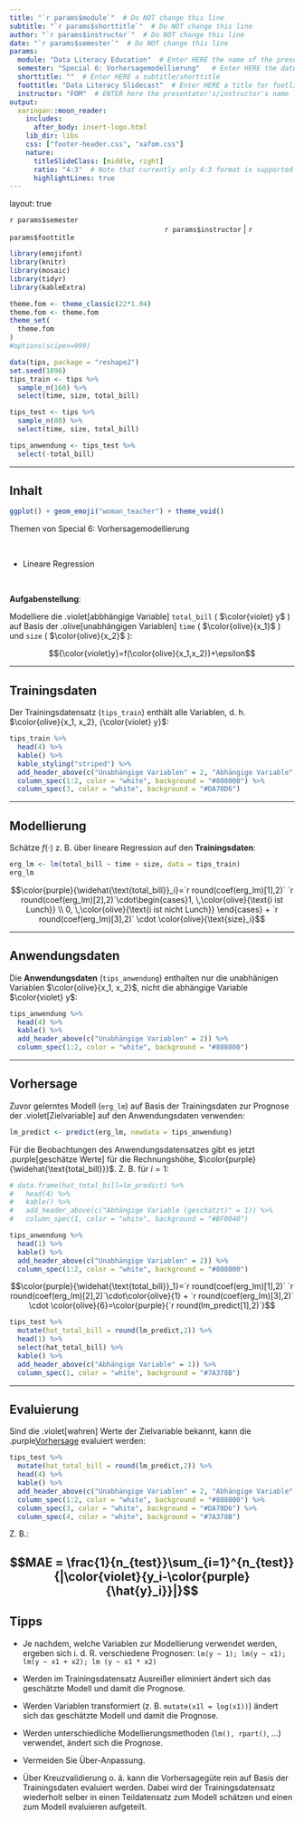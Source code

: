 ```yaml
---
title: "`r params$module`"  # Do NOT change this line
subtitle: "`r params$shorttitle`"  # Do NOT change this line
author: "`r params$instructor`"  # Do NOT change this line
date: "`r params$semester`"  # Do NOT change this line
params:
  module: "Data Literacy Education"  # Enter HERE the name of the presentation/course/module
  semester: "Special 6: Vorhersagemodellierung"   # Enter HERE the date/semester/term
  shorttitle: ""  # Enter HERE a subtitle/shorttitle
  foottitle: "Data Literacy Slidecast"  # Enter HERE a title for footline
  instructor: "FOM"  # ENTER here the presentator's/instructor's name
output:
  xaringan::moon_reader:
    includes:
      after_body: insert-logo.html
    lib_dir: libs
    css: ["footer-header.css", "xafom.css"]
    nature:
      titleSlideClass: [middle, right]
      ratio: "4:3"  # Note that currently only 4:3 format is supported
      highlightLines: true
---
```



layout: true
  
<div class="my-header"></div>

<!-- the following lines define the header and the footer line: -->
<div class="my-footer"><span>`r params$semester`    
&emsp;&emsp;&emsp;&emsp;&emsp;&emsp;
&emsp;&emsp;&emsp;&emsp;&emsp;&emsp;&emsp;&emsp;&emsp;&emsp;&emsp;&emsp;&emsp;
`r params$instructor` | `r params$foottitle` </span></div> 

<div class="footer-line"></div>



```r
library(emojifont)
library(knitr)
library(mosaic)
library(tidyr)
library(kableExtra)

theme.fom <- theme_classic(22*1.04)
theme.fom <- theme.fom
theme_set(
  theme.fom  
)
#options(scipen=999)

data(tips, package = "reshape2")
set.seed(1896)
tips_train <- tips %>%
  sample_n(160) %>%
  select(time, size, total_bill)

tips_test <- tips %>%
  sample_n(80) %>%
  select(time, size, total_bill)

tips_anwendung <- tips_test %>%
  select(-total_bill)

```

---

## Inhalt

```r
ggplot() + geom_emoji("woman_teacher") + theme_void()
```


Themen von Special 6: Vorhersagemodellierung

<br>


- Lineare Regression

<br>

**Aufgabenstellung**:

Modelliere die .violet[abbhängige Variable] `total_bill` ( $\color{violet} y$ )  auf Basis der .olive[unabhängigen Variablen] `time`  ( $\color{olive}{x_1}$ ) und `size` ( $\color{olive}{x_2}$ ):

$${\color{violet}y}=f(\color{olive}{x_1,x_2})+\epsilon$$

---

## Trainingsdaten

Der Trainingsdatensatz (`tips_train`) enthält alle Variablen, d. h. $\color{olive}{x_1, x_2}, {\color{violet} y}$:

```r
tips_train %>%
  head(4) %>%
  kable() %>%
  kable_styling("striped") %>%
  add_header_above(c("Unabhängige Variablen" = 2, "Abhängige Variable" = 1)) %>%
  column_spec(1:2, color = "white", background = "#808000") %>%
  column_spec(3, color = "white", background = "#DA70D6")
```

---

## Modellierung

Schätze $f(\cdot)$ z. B. über lineare Regression auf den **Trainingsdaten**:

```r
erg_lm <- lm(total_bill ~ time + size, data = tips_train)
erg_lm
```

$$\color{purple}{\widehat{\text{total_bill}}_i}=`r round(coef(erg_lm)[1],2)` `r round(coef(erg_lm)[2],2)`\cdot\begin{cases}1, \,\color{olive}{\text{i ist Lunch}} \\ 0, \,\color{olive}{\text{i ist nicht Lunch}} \end{cases} + `r round(coef(erg_lm)[3],2)` \cdot \color{olive}{\text{size}_i}$$

---

## Anwendungsdaten

Die **Anwendungsdaten** (`tips_anwendung`) enthalten nur die unabhänigen Variablen $\color{olive}{x_1, x_2}$, nicht die abhängige Variable $\color{violet} y$:

```r
tips_anwendung %>%
  head(4) %>%
  kable() %>%  
  add_header_above(c("Unabhängige Variablen" = 2)) %>%
  column_spec(1:2, color = "white", background = "#808000")
```

---

## Vorhersage

Zuvor gelerntes Modell (`erg_lm`) auf Basis der Trainingsdaten zur Prognose der .violet[Zielvariable] auf den Anwendungsdaten verwenden:

```r
lm_predict <- predict(erg_lm, newdata = tips_anwendung)
```

Für die Beobachtungen des Anwendungsdatensatzes gibt es jetzt .purple[geschätze Werte] für die Rechnungshöhe, $\color{purple}{\widehat{\text{total_bill}}}$. Z. B. für $i=1$:

```r
# data.frame(hat_total_bill=lm_predict) %>%
#   head(4) %>%
#   kable() %>%
#   add_header_above(c("Abhängige Variable (geschätzt)" = 1)) %>%
#   column_spec(1, color = "white", background = "#BF0040")

tips_anwendung %>%
  head(1) %>%
  kable() %>%  
  add_header_above(c("Unabhängige Variablen" = 2)) %>%
  column_spec(1:2, color = "white", background = "#808000")
```

$$\color{purple}{\widehat{\text{total_bill}}_1}=`r round(coef(erg_lm)[1],2)` `r round(coef(erg_lm)[2],2)`\cdot\color{olive}{1} + `r round(coef(erg_lm)[3],2)` \cdot \color{olive}{6}=\color{purple}{`r round(lm_predict[1],2)`}$$

```r
tips_test %>%
  mutate(hat_total_bill = round(lm_predict,2)) %>%
  head(1) %>%
  select(hat_total_bill) %>%
  kable() %>%
  add_header_above(c("Abhängige Variable" = 1)) %>%
  column_spec(1, color = "white", background = "#7A378B")
```


---

## Evaluierung

Sind die .violet[wahren] Werte der Zielvariable bekannt, kann die .purple[Vorhersage] evaluiert werden:

```r
tips_test %>%
  mutate(hat_total_bill = round(lm_predict,2)) %>%
  head(4) %>%
  kable() %>%
  add_header_above(c("Unabhängige Variablen" = 2, "Abhängige Variable" = 2)) %>%
  column_spec(1:2, color = "white", background = "#808000") %>%
  column_spec(3, color = "white", background = "#DA70D6") %>%
  column_spec(4, color = "white", background = "#7A378B")
```

Z. B.:

$$MAE = \frac{1}{n_{test}}\sum_{i=1}^{n_{test}}{|\color{violet}{y_i-\color{purple}{\hat{y}_i}}|}$$
---

## Tipps

- Je nachdem, welche Variablen zur Modellierung verwendet werden, ergeben sich i. d. R. verschiedene Prognosen: `lm(y ~ 1); lm(y ~ x1); lm(y ~ x1 + x2); lm (y ~ x1 * x2)`

- Werden im Trainingsdatensatz Ausreißer eliminiert ändert sich das geschätzte Modell und damit die Prognose.

- Werden Variablen transformiert (z. B. `mutate(x1l = log(x1))`) ändert sich das geschätzte Modell und damit die Prognose.

- Werden unterschiedliche Modellierungsmethoden (`lm(), rpart()`, ...) verwendet, ändert sich die Prognose.

- Vermeiden Sie Über-Anpassung.

- Über Kreuzvalidierung o. ä. kann die Vorhersagegüte rein auf Basis der Trainingsdaten evaluiert werden. Dabei wird der Trainingsdatensatz wiederholt selber in einen Teildatensatz zum Modell schätzen und einen zum Modell evaluieren aufgeteilt. 






